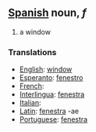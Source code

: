 == [[Spanish]] noun, ''f'' ==
#a window

=== Translations ===
*[[English]]: [[window]]
*[[Esperanto]]: [[fenestro]]
*[[French]]: [[]]
*[[Interlingua]]: [[fenestra]]
*[[Italian]]: [[]]
*[[Latin]]: [[fenestra]] -ae
*[[Portuguese]]: [[fenestra]]